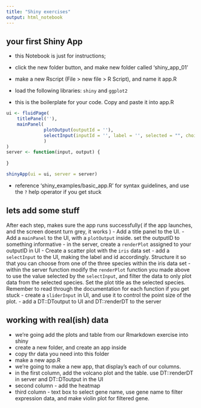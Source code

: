 ```yaml
---
title: "Shiny exercises"
output: html_notebook
---
```


## your first Shiny App
- this Notebook is just for instructions;
- click the new folder button, and make new folder called 'shiny_app_01'
- make a new Rscript (File >  new file > R Script), and name it app.R
- load the following libraries: `shiny` and `ggplot2`

- this is the boilerplate for your code. Copy and paste it into app.R 
```r
ui <- fluidPage(
    titlePanel(''),
    mainPanel(
              plotOutput(outputId = ''),
              selectInput(inputId = '', label = '', selected = "", choices = c(""))
              )
)
server <- function(input, output) {
    
}

shinyApp(ui = ui, server = server)
```
- reference 'shiny_examples/basic_app.R' for syntax guidelines, and use the `?` help operator if you get stuck


## lets add some stuff
After each step, makes sure the app runs successfully( if the app launches, and the screen doesnt turn grey, it works )
- Add a title panel to the UI. 
- Add a `mainPanel` to the UI, with a `plotOutput` inside. set the outputID to something informative
- in the server, create a `renderPlot` assigned to your outputID in UI
- Create a scatter plot with the `iris` data set
- add a `selectInput` to the UI, making the label and id accordingly. Structure it so that you can choose from one of the three species within the iris data set
- within the server function modify the `renderPlot` function you made above to use the value selected by the `selectInput`, and filter the data to only plot data from the selected species. Set the plot title as the selected species. Remember to read through the documentation for each function if you get stuck
- create a `sliderInput` in UI, and use it to control the point size of the plot. 
- add a DT::DToutput to UI and DT::renderDT to the server


## working with real(ish) data 
- we're going add the plots and table from our Rmarkdown  exercise into shiny
- create a new folder, and create an app inside 
- copy thr data you need into this folder
- make a new app.R
- we're going to make a new app, that display's each of our columns. 
- in the first column, add the volcano plot and the table. use DT::renderDT in server and DT::DToutput in the UI
- second column -  add the heatmap
- third column - text box to select gene name, use gene name to filter expression data, and make violin plot for filtered gene.










